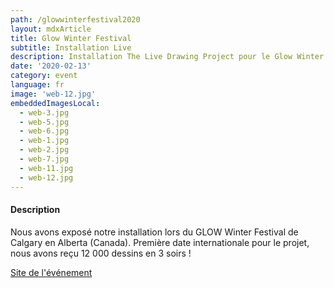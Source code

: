 ```yaml
---
path: /glowwinterfestival2020
layout: mdxArticle
title: Glow Winter Festival
subtitle: Installation Live
description: Installation The Live Drawing Project pour le Glow Winter Festival de Calgary, Alberta, Canada
date: '2020-02-13'
category: event
language: fr
image: 'web-12.jpg'
embeddedImagesLocal:
  - web-3.jpg
  - web-5.jpg
  - web-6.jpg
  - web-1.jpg
  - web-2.jpg
  - web-7.jpg
  - web-11.jpg
  - web-12.jpg
---
```


#### Description

Nous avons exposé notre installation lors du GLOW Winter Festival de Calgary en Alberta (Canada). Première date internationale pour le projet, nous avons reçu 12 000 dessins en 3 soirs !

[Site de l'événement](https://glowyyc.com/)

<ImageGrid props={props}/>
